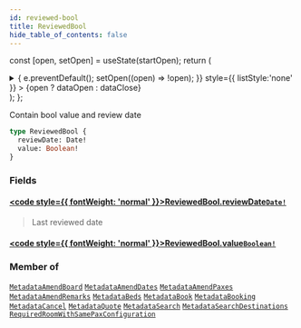 ```yaml
---
id: reviewed-bool
title: ReviewedBool
hide_table_of_contents: false
---
```






const [open, setOpen] = useState(startOpen);
return (
<details {...(open ? { open: true } : {})} className="details" style={{ border:'none', boxShadow:'none', background:'var(--ifm-background-color)' }}>
<summary
onClick={(e) => {
e.preventDefault();
setOpen((open) => !open);
}}
style={{ listStyle:'none' }} >
{open ? dataOpen : dataClose}
</summary>
{open && children}
</details>
);
};

Contain bool value and review date

```graphql
type ReviewedBool {
  reviewDate: Date!
  value: Boolean!
}
```

### Fields

#### [<code style={{ fontWeight: 'normal' }}>ReviewedBool.<b>reviewDate</b></code>](#)<Bullet />[`Date!`](/api/scalars/date) <Badge class="badge badge--secondary" text="non-null"/> <Badge class="badge badge--secondary" text="scalar"/>

> Last reviewed date

#### [<code style={{ fontWeight: 'normal' }}>ReviewedBool.<b>value</b></code>](#)<Bullet />[`Boolean!`](/api/scalars/boolean) <Badge class="badge badge--secondary" text="non-null"/> <Badge class="badge badge--secondary" text="scalar"/>

>

### Member of

[`MetadataAmendBoard`](/api/objects/metadata-amend-board) <Badge class="badge badge--secondary" text="object"/><Bullet />[`MetadataAmendDates`](/api/objects/metadata-amend-dates) <Badge class="badge badge--secondary" text="object"/><Bullet />[`MetadataAmendPaxes`](/api/objects/metadata-amend-paxes) <Badge class="badge badge--secondary" text="object"/><Bullet />[`MetadataAmendRemarks`](/api/objects/metadata-amend-remarks) <Badge class="badge badge--secondary" text="object"/><Bullet />[`MetadataBeds`](/api/objects/metadata-beds) <Badge class="badge badge--secondary" text="object"/><Bullet />[`MetadataBook`](/api/objects/metadata-book) <Badge class="badge badge--secondary" text="object"/><Bullet />[`MetadataBooking`](/api/objects/metadata-booking) <Badge class="badge badge--secondary" text="object"/><Bullet />[`MetadataCancel`](/api/objects/metadata-cancel) <Badge class="badge badge--secondary" text="object"/><Bullet />[`MetadataQuote`](/api/objects/metadata-quote) <Badge class="badge badge--secondary" text="object"/><Bullet />[`MetadataSearch`](/api/objects/metadata-search) <Badge class="badge badge--secondary" text="object"/><Bullet />[`MetadataSearchDestinations`](/api/objects/metadata-search-destinations) <Badge class="badge badge--secondary" text="object"/><Bullet />[`RequiredRoomWithSamePaxConfiguration`](/api/objects/required-room-with-same-pax-configuration) <Badge class="badge badge--secondary" text="object"/>
